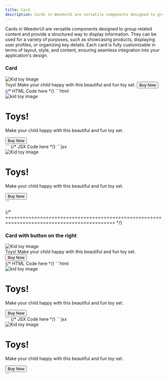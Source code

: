 ```yaml
---
title: Card
description: Cards in WeedorUI are versatile components designed to group related content and provide a structured way to display information. They can be used for a variety of purposes, such as showcasing products, displaying user profiles, or organizing key details. Each card is fully customizable in terms of layout, style, and content, ensuring seamless integration into your application's design.
---
```



Cards in WeedorUI are versatile components designed to group related content and provide a structured way to display information. They can be used for a variety of purposes, such as showcasing products, displaying user profiles, or organizing key details. Each card is fully customizable in terms of layout, style, and content, ensuring seamless integration into your application's design.

### Card

<Tabs style="overflow-x: scroll">
  <TabItem label="Preview">
    <section class="grid place-items-center py-6">
      <div class="w-[360px] h-fit bg-grn-400 overflow-hidden rounded-md shadow-xl bg-slate-50 dark:bg-[#1c232b]">
        <img
          src="https://i.pinimg.com/236x/97/52/48/975248ae71a82109eae2387d8ab3dc7c.jpg"
          alt="Kid toy Image"
          class="w-full h-[200px] object-cover"
        />
        <div class="py-5 px-4">
          <span class="text-3xl font-bold pb-4 inline-block">Toys!</span>
          <span class="text-base pb-5 inline-block">
            Make your child happy with this beautiful and fun toy set.
          </span>
          <button class="bg-blue-500 text-white px-4 py-2 rounded-md hover:shadow-xl">
            Buy Now
          </button>
        </div>
      </div>
    </section>
  </TabItem>
  {/* HTML Code here */}
  <TabItem label="HTML">
    ```html
    <div class="w-[360px] h-fit bg-grn-400 overflow-hidden rounded-md shadow-2xl">
      <img
        src="https://i.pinimg.com/236x/97/52/48/975248ae71a82109eae2387d8ab3dc7c.jpg"
        alt="kid toy image"
        class="w-full h-[200px] object-cover"
      />
      <div class="py-6 px-4">
        <h1 class="text-2xl font-bold pb-3">Toys!</h1>
        <p class="text-base pb-4">
          Make your child happy with this beautiful and fun toy set.
        </p>
        <button class="bg-blue-500 text-white px-4 py-2 rounded-md hover:shadow-xl">
          Buy Now
        </button>
      </div>
    </div>
    ```
    {/* JSX Code here */}
  </TabItem>
  <TabItem label="JSX">
    ```jsx
    <div className="w-[360px] h-fit bg-grn-400 overflow-hidden rounded-md shadow-2xl">
      <img
        src="https://i.pinimg.com/236x/97/52/48/975248ae71a82109eae2387d8ab3dc7c.jpg"
        alt="Kid toy image"
        className="w-full h-[200px] object-cover"
      />
      <div className="py-6 px-4">
        <h1 className="text-2xl font-bold pb-3">Toys!</h1>
        <p className="text-base pb-4">
          Make your child happy with this beautiful and fun toy set.
        </p>
        <button className="bg-blue-500 text-white px-4 py-2 rounded-md hover:shadow-xl">
          Buy Now
        </button>
      </div>
    </div>
    ```
  </TabItem>
</Tabs>

{/* ============================================================================================ */}

### Card with button on the right

<Tabs style="overflow-x: scroll">
  <TabItem label="Preview">
    <section class="grid place-items-center py-6">
      <div class="w-[360px] h-fit bg-grn-400 overflow-hidden rounded-md shadow-xl bg-slate-50 dark:bg-[#1c232b]">
        <img
          src="https://i.pinimg.com/236x/97/52/48/975248ae71a82109eae2387d8ab3dc7c.jpg"
          alt="Kid toy Image"
          class="w-full h-[200px] object-cover"
        />
        <div class="py-5 px-4">
          <span class="text-3xl font-bold pb-4 inline-block">Toys!</span>
          <span class="text-base pb-5 inline-block">
            Make your child happy with this beautiful and fun toy set.
          </span>
          <div class="flex justify-end">
            <button class="bg-blue-500 text-white px-4 py-2 rounded-md hover:shadow-xl">
              Buy Now
            </button>
          </div>
        </div>
      </div>
    </section>
  </TabItem>
  {/* HTML Code here */}
  <TabItem label="HTML">
    ```html
    <div class="w-[360px] h-fit bg-grn-400 overflow-hidden rounded-md shadow-2xl">
      <img
        src="https://i.pinimg.com/236x/97/52/48/975248ae71a82109eae2387d8ab3dc7c.jpg"
        alt="kid toy image"
        class="w-full h-[200px] object-cover"
      />
      <div class="py-6 px-4">
        <h1 class="text-2xl font-bold pb-3">Toys!</h1>
        <p class="text-base pb-4">
          Make your child happy with this beautiful and fun toy set.
        </p>
        <button class="bg-blue-500 text-white px-4 py-2 rounded-md hover:shadow-xl">
          Buy Now
        </button>
      </div>
    </div>
    ```
    {/* JSX Code here */}
  </TabItem>
  <TabItem label="JSX">
    ```jsx
    <div className="w-[360px] h-fit bg-grn-400 overflow-hidden rounded-md shadow-2xl">
      <img
        src="https://i.pinimg.com/236x/97/52/48/975248ae71a82109eae2387d8ab3dc7c.jpg"
        alt="Kid toy image"
        className="w-full h-[200px] object-cover"
      />
      <div className="py-6 px-4">
        <h1 className="text-2xl font-bold pb-3">Toys!</h1>
        <p className="text-base pb-4">
          Make your child happy with this beautiful and fun toy set.
        </p>
        <button className="bg-blue-500 text-white px-4 py-2 rounded-md hover:shadow-xl">
          Buy Now
        </button>
      </div>
    </div>
    ```
  </TabItem>
</Tabs>
